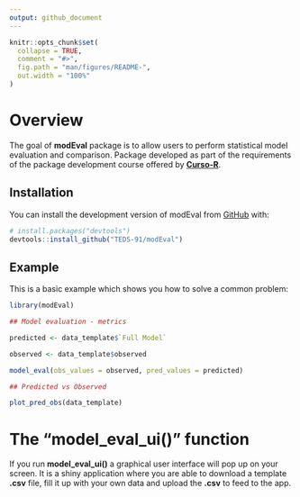 ```yaml
---
output: github_document
---
```


<!-- README.md is generated from README.Rmd. Please edit that file -->

```r
knitr::opts_chunk$set(
  collapse = TRUE,
  comment = "#>",
  fig.path = "man/figures/README-",
  out.width = "100%"
)
```

# Overview

<!-- badges: start -->
<!-- badges: end -->

The goal of __modEval__ package is to allow users to perform statistical model evaluation and comparison. Package developed as part of the requirements of the package development course offered by [__Curso-R__](https://curso-r.com/).

## Installation

You can install the development version of modEval from [GitHub](https://github.com/) with:

``` r
# install.packages("devtools")
devtools::install_github("TEDS-91/modEval")
```

## Example

This is a basic example which shows you how to solve a common problem:

```r

library(modEval)

## Model evaluation - metrics

predicted <- data_template$`Full Model`

observed <- data_template$observed

model_eval(obs_values = observed, pred_values = predicted)

```


```r

## Predicted vs Observed

plot_pred_obs(data_template)

```

# The "model_eval_ui()" function

If you run __model_eval_ui()__ a graphical user interface will pop up on your screen. It is a shiny application where you are able to download a template __.csv__ file, fill it up with your own data and upload the __.csv__ to feed to the app. 
